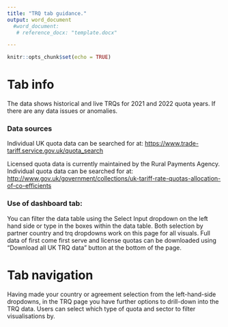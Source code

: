 ---
title: "TRQ tab guidance."
output: word_document
  #word_document:
   # reference_docx: "template.docx"

---

```{r setup, include=FALSE}
knitr::opts_chunk$set(echo = TRUE)
```



# Tab info
The data shows historical and live TRQs for 2021 and 2022 quota years. If there are any data issues or anomalies. 

### Data sources
Individual UK quota data can be searched for at: [https://www.trade-tariff.service.gov.uk/quota_search](https://www.trade-tariff.service.gov.uk/quota_search)

Licensed quota data is currently maintained by the Rural Payments Agency. Individual quota data can be searched for at: [http://www.gov.uk/government/collections/uk-tariff-rate-quotas-allocation-of-co-efficients](http://www.gov.uk/government/collections/uk-tariff-rate-quotas-allocation-of-co-efficients)

### Use of dashboard tab:
You can filter the data table using the Select Input dropdown on the left hand side or type in the boxes within the data table. Both selection by partner country and trq dropdowns work on this page for all visuals. 
Full data of first come first serve and license quotas can be downloaded using "Download all UK TRQ data" button at the bottom of the page.

# Tab navigation
Having made your country or agreement selection from the left-hand-side dropdowns, in the TRQ page you have further options to drill-down into the TRQ data. Users can select which type of quota and sector to filter visualisations by. 

